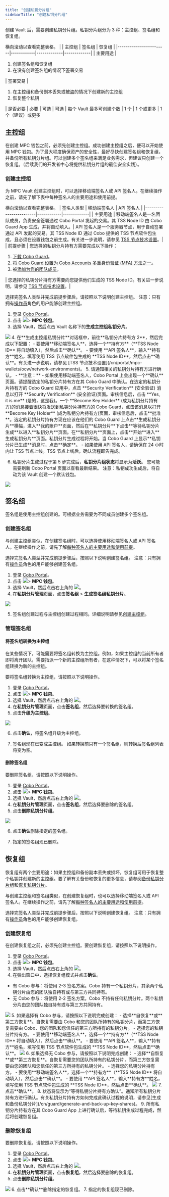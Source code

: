 ```yaml
---
title: "创建私钥分片组"
sidebarTitle: "创建私钥分片组"
---
```


创建 Vault 后，需要创建私钥分片组。私钥分片组分为 3 种：主控组、签名组和恢复组。

<Info>横向滚动以查看完整表格。</Info>
|                        | 主控组 | 签名组 | 恢复组 |
|------------------------|------------|-------------|-------------|
| 主要用途       | <ol><li>创建签名组和恢复组</li><li>在没有创建签名组的情况下签署交易</li></ol> | 签署交易 | <ol><li>在主控组和备份副本丢失或被盗的情况下创建新的主控组</li><li>恢复整个私钥</li></ol>
| 是否必要    | 必要 | 可选 | 可选
| 每个 Vault 最多可创建个数 | 1 个 | 1 个或更多 | 1 个（建议）或更多


## 主控组
在创建 MPC 钱包之前，必须先创建主控组。成功创建主控组之后，便可以开始使用 MPC 钱包。为了最大程度确保资产的安全性，最好尽快创建签名组和恢复组，并备份所有私钥分片组。可以创建多个签名组来满足业务需求，但建议只创建一个恢复组。（后续我们的开发者中心将提供私钥分片组的最佳安全实践）。

<a id="create-main-group"></a>
### 创建主控组
为 MPC Vault 创建主控组时，可以选择移动端签名人或 API 签名人。在继续操作之前，请先了解下表中每种签名人的主要用途和使用前提。


<a id="signer-type"></a>
<Info>横向滚动以查看完整表格。</Info>
|        签名人类型 | 移动端签名人 | API 签名人 |
|------------------------|------------|-------------|
| 主要用途       | 移动端签名人是一名团队成员，负责安全签署通过 Cobo Portal 发起的交易。其 TSS Node ID 由 Cobo Guard App 生成，并将自动填入。| API 签名人是一个服务器节点，用于自动签署通过 API 发起的交易。其 TSS Node ID 通过 Cobo 提供的 TSS 节点软件包生成，且必须在设置钱包之前生成。有关进一步说明，请参见 [TSS 节点技术设置](/cn/portal/mpc-wallets/ocw/network-environments)。|
| 前提步骤 | 您选择的私钥分片持有方需要完成以下操作：<ol><li>[下载 Cobo Guard](/cn/guard/download)。</li><li>[将 Cobo Guard 设置为 Cobo Accounts 多重身份验证 (MFA) 方法之一](/cn/accounts/set-up-mfa#set-up-cobo-guard)。</li><li>被[添加为您的团队成员](/cn/portal/organization/manage-members)。</li></ol>| 您选择的私钥分片持有方需要向您提供他们生成的 TSS Node ID。有关进一步说明，请参见 [TSS 节点技术设置](/cn/portal/mpc-wallets/ocw/network-environments)。|

选择完签名人类型并完成前提步骤后，请按照以下说明创建主控组。
<Note>注意：只有拥有[操作员](/cn/portal/organization/roles-and-permissions)角色的用户能够创建主控组。</Note>


1. 登录 [Cobo Portal](https://portal.cobo.com/login)。
2. 点击 <img src="/cn/images/mpc-wallet/wallets-icon.svg" className="icon"></img>> **MPC 钱包**。
3. 选择 Vault，然后点击 Vault 名称下的**生成主控组私钥分片**。
<img src="/cn/images/mpc-wallet/create-main-key-group.png" className="screenshot_full_screen"/>
4. 在**生成主控组私钥分片**对话框中，前往**私钥分片持有方 2**，然后完成以下配置：<a id="on-the-create-main-group-dialog"></a>
    - 要使用**移动端签名人**，选择一个**持有方**（**TSS Node ID** 将自动填入），然后点击**确认**。
    - 要使用 **API 签名人**，输入**持有方**姓名，填写使用 TSS 节点软件包生成的 **TSS Node ID**，然后点击**确认**。有关进一步说明，请参见 [TSS 节点技术设置](/cn/portal/mpc-wallets/ocw/network-environments)。
5. 请通知相关的私钥分片持有方进行确认。
    - **注意：**
        - 如果使用移动端签名人，Cobo Portal 上会出现一个**确认**页面。请提醒选定的私钥分片持有方在其 Cobo Guard 中确认。在选定的私钥分片持有方的 Cobo Guard 应用中，点击 **Security Verification** (安全验证) 消息以打开 **Security Verification** (安全验证)页面。审核信息后，点击 **Yes, it is me** (是的，这是我)。一个 **Become Key Holder** (成为私钥分片持有方)的消息接着很快将发送到私钥分片持有方的 Cobo Guard，点击该消息以打开 **Become Key Holder** (成为私钥分片持有方)页面，审核信息后，点击**批准**。选定的私钥分片持有方现在应该在他们的 Cobo Guard 上点击**生成私钥分片**横幅，进入**我的账户**页面，然后在**私钥分片**下点击**等待私钥分片生成**以进入**私钥分片**页面。在**私钥分片**页面上，点击**开始**进入**生成私钥分片**页面。私钥分片生成过程将开始。当 Cobo Guard 上显示**私钥分片已生成**消息时，点击**确定**。
        - 如果使用 API 签名人，请确保在 24 小时内让 TSS 节点上线。TSS 节点上线后，确认流程即告完成。

6. 私钥分片生成过程于第 5 步完成后，**私钥分片组状态**将显示为**活跃**。
<Info>您可能需要刷新 Cobo Portal 页面以查看最新结果。</Info>
<Info>注意：私钥成功生成后，将自动为该 Vault 创建一个默认钱包。</Info>
<img src="/cn/images/mpc-wallet/main-group-active.png" className="screenshot_full_screen"/>

## 签名组
签名组是使用主控组创建的。可根据业务需要为不同成员创建多个签名组。

### 创建签名组
与创建主控组类似，在创建签名组时，可以选择使用移动端签名人或 API 签名人。在继续操作之前，请先了解[每种签名人的主要用途和使用前提](#signer-type)。


选择完签名人类型并完成前提步骤后，按照以下说明创建签名组。
<Note>注意：只有拥有[操作员](/cn/portal/organization/roles-and-permissions)角色的用户能够创建签名组。</Note>


1. 登录 [Cobo Portal](https://portal.cobo.com/login)。
2. 点击 <img src="/cn/images/mpc-wallet/wallets-icon.svg" className="icon"></img>> **MPC 钱包**。
3. 选择 Vault，然后点击右上角的 <img src="/cn/images/mpc-wallet/manage-key-share-group.svg" className="icon"></img>。
4. 在**私钥分片管理**页面，点击**签名组** > **生成签名组私钥分片**。

<img src="/cn/images/mpc-wallet/create-signing-group.png" className="screenshot_full_screen"/>

5. 签名组创建过程与主控组创建过程相同。详细说明请参见[创建主控组](/cn/portal/mpc-wallets/ocw/create-key-share-groups#on-the-create-main-group-dialog)。

### 管理签名组
#### 将签名组转换为主控组
在某些情况下，可能需要将签名组转换为主控组。例如，如果主控组的当前所有者即将离开团队，需要指派一个新的主控组所有者，在这种情况下，可以将某个签名组转换为新的主控组。

要将签名组转换为主控组，请按照以下说明操作。

1. 登录 [Cobo Portal](https://portal.cobo.com/login)。
2. 点击 <img src="/cn/images/mpc-wallet/wallets-icon.svg" className="icon"></img>> **MPC 钱包**。
3. 选择 Vault，然后点击右上角的 <img src="/cn/images/mpc-wallet/manage-key-share-group.svg" className="icon"></img>。
4. 在**私钥分片管理**页面，点击**签名组**，然后选择要转换的签名组。
5. 点击**升级为主控组**。

<img src="/cn/images/mpc-wallet/upgrade-to-main-group.png" className="screenshot_modal"/>

6. 点击**确认**，将签名组升级为主控组。

7. 签名组现在已变成主控组。
<Note>如果转换前只有一个签名组，则转换后签名组列表将变为空。</Note>

#### 删除签名组
要删除签名组，请按照以下说明操作。


1. 登录 [Cobo Portal](https://portal.cobo.com/login)。
2. 点击 <img src="/cn/images/mpc-wallet/wallets-icon.svg" className="icon"></img>> **MPC 钱包**。
3. 选择 Vault，然后点击右上角的 <img src="/cn/images/mpc-wallet/manage-key-share-group.svg" className="icon"></img>。
4. 在**私钥分片管理**页面，点击**签名组**，然后选择要删除的签名组。
5. 点击**删除私钥分片组**。
<img src="/cn/images/mpc-wallet/delete-sign-group.png" className="screenshot_modal"/>

6. 点击**确认**删除指定的签名组。

7. 指定的签名组现已删除。

## 恢复组
恢复组有两个主要用途：如果主控组和备份副本丢失或损坏，恢复组可用于恢复整个私钥并创建新的主控组。要了解有关备份和恢复的更多信息，请参阅[备份私钥分片组](/cn/portal/mpc-wallets/ocw/back-up-key-share-groups)和[恢复私钥分片](/cn/portal/mpc-wallets/ocw/restore-from-backup)。

与创建主控组和签名组类似，在创建恢复组时，也可以选择移动端签名人或 API 签名人。在继续操作之前，请先了解[每种签名人的主要用途和使用前提](#signer-type)。


选择完签名人类型并完成前提步骤后，按照以下说明创建恢复组。
<Note>注意：只有拥有[操作员](/cn/portal/organization/roles-and-permissions)角色的用户能够创建恢复组。</Note>

### 创建恢复组
<Note>在创建恢复组之前，必须先创建主控组。要创建恢复组，请按照以下说明操作。</Note>

1. 登录 [Cobo Portal](https://portal.cobo.com/login)。
2. 点击 <img src="/cn/images/mpc-wallet/wallets-icon.svg" className="icon"></img>> **MPC 钱包**。
3. 选择 Vault，然后点击右上角的 <img src="/cn/images/mpc-wallet/manage-key-share-group.svg" className="icon"></img>。
4. 在弹出窗口中，选择恢复组模式并点击**确认**。
- 有 Cobo 参与：将使用 2-3 签名方案。Cobo 持有一个私钥分片，其余两个私钥分片由您的团队独自持有或与第三方共同持有。
- 无 Cobo 参与：将使用 2-2 签名方案。Cobo 不持有任何私钥分片。两个私钥分片由您的团队独自持有或与第三方共同持有。
<img src="/cn/images/mpc-wallet/recoverymode.png" className="screenshot_modal"/>
5. 如果选择有 Cobo 参与，请按照以下说明完成创建：
- 选择**自恢复**或**第三方恢复**。自恢复需要由 Cobo 和您的团队所持有的私钥分片，而第三方恢复需要由 Cobo、您的团队和您信任的第三方所持有的私钥分片。
- 选择您的私钥分片持有方。
    - 要使用**移动端签名人**，选择一个**持有方**（**TSS Node ID** 将自动填入），然后点击**确认**。
    - 要使用 **API 签名人**，输入**持有方**姓名，填写使用 TSS 节点软件包生成的 **TSS Node ID**，然后点击**确认**。
<img src="/cn/images/mpc-wallet/recoverytype.png" className="screenshot_modal"/>
6. 如果选择无 Cobo 参与，请按照以下说明完成创建：
- 选择**自恢复**或**第三方恢复**。自恢复需要您的团队所持有的私钥分片，而第三方恢复需要由您的团队和您信任的第三方所持有的私钥分片。
- 选择您的私钥分片持有方。
    - 要使用**移动端签名人**，选择一个**持有方**（**TSS Node ID** 将自动填入），然后点击**确认**。
    - 要使用 **API 签名人**，输入**持有方**姓名，填写使用 TSS 节点软件包生成的 **TSS Node ID**，然后点击**确认**。
<img src="/cn/images/mpc-wallet/recoverytype1.png" className="screenshot_modal"/>
7. 点击**确认**。
8. 状态将显示为“等待私钥分片持有方确认”。通知所有私钥分片持有方进行确认。有关私钥分片持有方如何完成此确认过程的说明，请参见[生成和备份私钥分片](/cn/guard/generate-and-back-up-key-shares)。
9. 所有私钥分片持有方在其 Cobo Guard App 上进行确认后，等待私钥生成过程完成，然后将创建恢复组。

### 删除恢复组
要删除恢复组，请按照以下说明操作。

1. 登录 [Cobo Portal](https://portal.cobo.com/login)。
2. 点击 <img src="/cn/images/mpc-wallet/wallets-icon.svg" className="icon"></img>> **MPC 钱包**。
3. 选择 Vault，然后点击右上角的 <img src="/cn/images/mpc-wallet/manage-key-share-group.svg" className="icon"></img>。
4. 在**私钥分片管理**页面，点击**恢复组**，然后选择要删除的恢复组。
5. 点击**删除私钥分片组**。
<img src="/cn/images/mpc-wallet/delete-recovery-group.png" className="screenshot_modal"/>
6. 点击**确认**删除指定的恢复组。
7. 指定的恢复组现已删除。